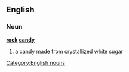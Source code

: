 ==English==
===Noun===
'''[[rock]] [[candy]]'''
#a candy made from crystallized white sugar

[[Category:English nouns]]

{{en-attention}}
